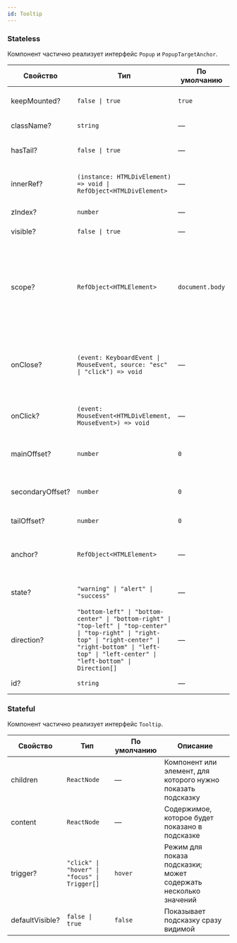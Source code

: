 ```yaml
---
id: Tooltip
---
```


### Stateless

Компонент частично реализует интерфейс `Popup` и `PopupTargetAnchor`.

<!-- props:start -->
| Свойство         | Тип                                                                                                                                                                                                                 | По умолчанию    | Описание                                                                                                                              |
| ---------------- | ------------------------------------------------------------------------------------------------------------------------------------------------------------------------------------------------------------------- | --------------- | ------------------------------------------------------------------------------------------------------------------------------------- |
| keepMounted?     | `false \| true`                                                                                                                                                                                                     | `true`          | Сохраняет контейнер в DOM после создания                                                                                              |
| className?       | `string`                                                                                                                                                                                                            | —               | Дополнительный класс                                                                                                                  |
| hasTail?         | `false \| true`                                                                                                                                                                                                     | —               | Включает/отключает хвостик у попапа                                                                                                   |
| innerRef?        | `(instance: HTMLDivElement) => void \| RefObject<HTMLDivElement>`                                                                                                                                                   | —               | Ссылка на корневой DOM-элемент компонента                                                                                             |
| zIndex?          | `number`                                                                                                                                                                                                            | —               | Задает слой `z-index`                                                                                                                 |
| visible?         | `false \| true`                                                                                                                                                                                                     | —               | Делает попап видимым                                                                                                                  |
| scope?           | `RefObject<HTMLElement>`                                                                                                                                                                                            | `document.body` | Ссылка на DOM-элемент, в котором размещается попап; важно, чтобы контейнер имел `position: relative` для корректного позиционирования |
| onClose?         | `(event: KeyboardEvent \| MouseEvent, source: "esc" \| "click") => void`                                                                                                                                            | —               | Обработчик, вызывающийся после нажатия на клавишу Esc либо мышкой на область вне контейнера                                           |
| onClick?         | `(event: MouseEvent<HTMLDivElement, MouseEvent>) => void`                                                                                                                                                           | —               | Обработчик, вызываемый при срабатывании события click                                                                                 |
| mainOffset?      | `number`                                                                                                                                                                                                            | `0`             | Отступ попапа относительно основного направления                                                                                      |
| secondaryOffset? | `number`                                                                                                                                                                                                            | `0`             | Отступ попапа относительно второстепенного направления                                                                                |
| tailOffset?      | `number`                                                                                                                                                                                                            | `0`             | Отступ хвостика от края попапа                                                                                                        |
| anchor?          | `RefObject<HTMLElement>`                                                                                                                                                                                            | —               | Элемент, относительно которого позиционируется попап                                                                                  |
| state?           | `"warning" \| "alert" \| "success"`                                                                                                                                                                                 | —               | Визуальное состояние подсказки                                                                                                        |
| direction?       | `"bottom-left" \| "bottom-center" \| "bottom-right" \| "top-left" \| "top-center" \| "top-right" \| "right-top" \| "right-center" \| "right-bottom" \| "left-top" \| "left-center" \| "left-bottom" \| Direction[]` | —               | Направление для раскрытия подсказки                                                                                                   |
| id?              | `string`                                                                                                                                                                                                            | —               | Уникальный id подсказки                                                                                                               |
<!-- props:end -->

### Stateful

Компонент частично реализует интерфейс `Tooltip`.

| Свойство        | Тип                                          | По умолчанию | Описание                                                        |
| --------------- | -------------------------------------------- | ------------ | --------------------------------------------------------------  |
| children        | `ReactNode`                                  | —            | Компонент или элемент, для которого нужно показать подсказку    |
| content         | `ReactNode`                                  | —            | Содержимое, которое будет показано в подсказке                  |
| trigger?        | `"click" \| "hover" \| "focus" \| Trigger[]` | `hover`      | Режим для показа подсказки; может содержать несколько значений  |
| defaultVisible? | `false \| true`                              | `false`      | Показывает подсказку сразу видимой                              |
